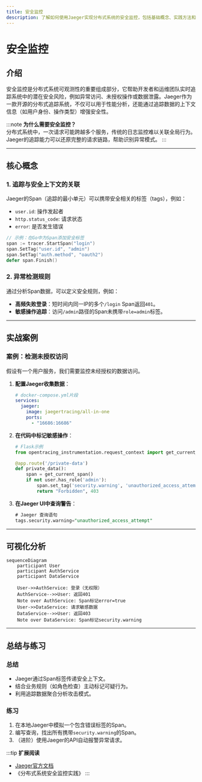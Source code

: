 ```yaml
---
title: 安全监控
description: 了解如何使用Jaeger实现分布式系统的安全监控，包括基础概念、实践方法和真实案例分析。
---
```


# 安全监控

## 介绍

安全监控是分布式系统可观测性的重要组成部分，它帮助开发者和运维团队实时追踪系统中的潜在安全风险，例如异常访问、未授权操作或数据泄露。Jaeger作为一款开源的分布式追踪系统，不仅可以用于性能分析，还能通过追踪数据的上下文信息（如用户身份、操作类型）增强安全性。

:::note
**为什么需要安全监控？**  
分布式系统中，一次请求可能跨越多个服务，传统的日志监控难以关联全局行为。Jaeger的追踪能力可以还原完整的请求链路，帮助识别异常模式。
:::

---

## 核心概念

### 1. 追踪与安全上下文的关联
Jaeger的Span（追踪的最小单元）可以携带安全相关的标签（tags），例如：
- `user.id`: 操作发起者
- `http.status_code`: 请求状态
- `error`: 是否发生错误

```go
// 示例：在Go中为Span添加安全标签
span := tracer.StartSpan("login")
span.SetTag("user.id", "admin")
span.SetTag("auth.method", "oauth2")
defer span.Finish()
```

### 2. 异常检测规则
通过分析Span数据，可以定义安全规则，例如：
- **高频失败登录**：短时间内同一IP的多个`/login` Span返回`401`。
- **敏感操作追踪**：访问`/admin`路径的Span未携带`role=admin`标签。

---

## 实战案例

### 案例：检测未授权访问
假设有一个用户服务，我们需要监控未经授权的数据访问。

1. **配置Jaeger收集数据**：
   ```yaml
   # docker-compose.yml片段
   services:
     jaeger:
       image: jaegertracing/all-in-one
       ports:
         - "16686:16686"
   ```

2. **在代码中标记敏感操作**：
   ```python
   # Flask示例
   from opentracing_instrumentation.request_context import get_current_span

   @app.route('/private-data')
   def private_data():
       span = get_current_span()
       if not user.has_role('admin'):
           span.set_tag('security.warning', 'unauthorized_access_attempt')
           return "Forbidden", 403
   ```

3. **在Jaeger UI中查询警告**：
   ```sql
   # Jaeger 查询语句
   tags.security.warning="unauthorized_access_attempt"
   ```

---

## 可视化分析

```mermaid
sequenceDiagram
    participant User
    participant AuthService
    participant DataService

    User->>AuthService: 登录（无权限）
    AuthService-->>User: 返回401
    Note over AuthService: Span标记error=true
    User->>DataService: 请求敏感数据
    DataService-->>User: 返回403
    Note over DataService: Span标记security.warning
```

---

## 总结与练习

### 总结
- Jaeger通过Span标签传递安全上下文。
- 结合业务规则（如角色检查）主动标记可疑行为。
- 利用追踪数据聚合分析攻击模式。

### 练习
1. 在本地Jaeger中模拟一个包含错误标签的Span。
2. 编写查询，找出所有携带`security.warning`的Span。
3. （进阶）使用Jaeger的API自动报警异常请求。

:::tip
**扩展阅读**  
- [Jaeger官方文档](https://www.jaegertracing.io/docs/)
- 《分布式系统安全监控实践》
:::